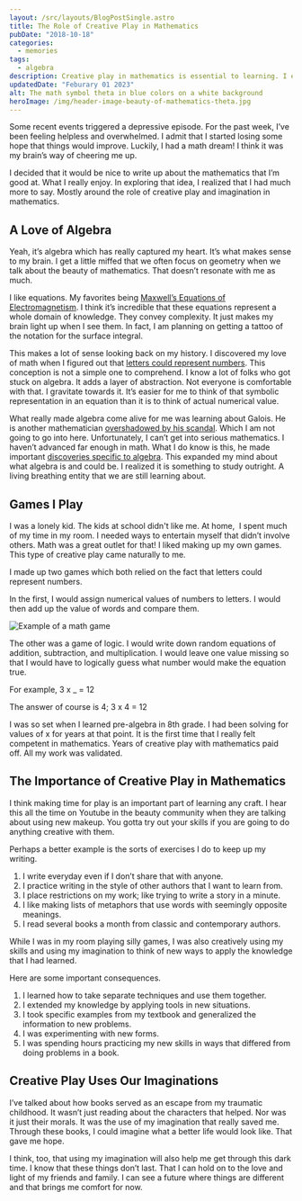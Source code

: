 ```yaml
---
layout: /src/layouts/BlogPostSingle.astro
title: The Role of Creative Play in Mathematics
pubDate: "2018-10-18"
categories: 
  - memories
tags:
  - algebra
description: Creative play in mathematics is essential to learning. I expanded my mathematical abilities by making up my own games in my bedroom.
updatedDate: "Feburary 01 2023"
alt: The math symbol theta in blue colors on a white background
heroImage: /img/header-image-beauty-of-mathematics-theta.jpg
---
```


Some recent events triggered a depressive episode. For the past week, I’ve been feeling helpless and overwhelmed. I admit that I started losing some hope that things would improve. Luckily, I had a math dream! I think it was my brain’s way of cheering me up.

I decided that it would be nice to write up about the mathematics that I’m good at. What I really enjoy. In exploring that idea, I realized that I had much more to say. Mostly around the role of creative play and imagination in mathematics.

## A Love of Algebra

Yeah, it’s algebra which has really captured my heart. It’s what makes sense to my brain. I get a little miffed that we often focus on geometry when we talk about the beauty of mathematics. That doesn’t resonate with me as much.

I like equations. My favorites being [Maxwell’s Equations of Electromagnetism](https://en.wikipedia.org/wiki/Maxwell%27s_equations). I think it’s incredible that these equations represent a whole domain of knowledge. They convey complexity. It just makes my brain light up when I see them. In fact, I am planning on getting a tattoo of the notation for the surface integral.

This makes a lot of sense looking back on my history. I discovered my love of math when I figured out that [letters could represent numbers](https://medium.com/@SusanSilver/a-writer-s-illicit-love-affair-with-mathematics-d7d144ac2234). This conception is not a simple one to comprehend. I know a lot of folks who got stuck on algebra. It adds a layer of abstraction. Not everyone is comfortable with that. I gravitate towards it. It’s easier for me to think of that symbolic representation in an equation than it is to think of actual numerical value.

What really made algebra come alive for me was learning about Galois. He is another mathematician [overshadowed by his scandal](https://beautyofmathematics.com/truth-hardy/). Which I am not going to go into here. Unfortunately, I can’t get into serious mathematics. I haven’t advanced far enough in math. What I do know is this, he made important [discoveries specific to algebra](https://en.wikipedia.org/wiki/%C3%89variste_Galois). This expanded my mind about what algebra is and could be. I realized it is something to study outright. A living breathing entity that we are still learning about.

## Games I Play

I was a lonely kid. The kids at school didn't like me. At home,  I spent much of my time in my room. I needed ways to entertain myself that didn’t involve others. Math was a great outlet for that! I liked making up my own games. This type of creative play came naturally to me.

I made up two games which both relied on the fact that letters could represent numbers.

In the first, I would assign numerical values of numbers to letters. I would then add up the value of words and compare them.

![Example of a math game](images/math-games-substitution-code-inequalities-500x408.jpeg)

The other was a game of logic. I would write down random equations of addition, subtraction, and multiplication. I would leave one value missing so that I would have to logically guess what number would make the equation true.

For example, 3 x \_ = 12

The answer of course is 4; 3 x 4 = 12

I was so set when I learned pre-algebra in 8th grade. I had been solving for values of x for years at that point. It is the first time that I really felt competent in mathematics. Years of creative play with mathematics paid off. All my work was validated.

## The Importance of Creative Play in Mathematics

I think making time for play is an important part of learning any craft. I hear this all the time on Youtube in the beauty community when they are talking about using new makeup. You gotta try out your skills if you are going to do anything creative with them.

Perhaps a better example is the sorts of exercises I do to keep up my writing.

1. I write everyday even if I don’t share that with anyone.
2. I practice writing in the style of other authors that I want to learn from.
3. I place restrictions on my work; like trying to write a story in a minute.
4. I like making lists of metaphors that use words with seemingly opposite meanings.
5. I read several books a month from classic and contemporary authors.

While I was in my room playing silly games, I was also creatively using my skills and using my imagination to think of new ways to apply the knowledge that I had learned.

Here are some important consequences.

1. I learned how to take separate techniques and use them together.
2. I extended my knowledge by applying tools in new situations.
3. I took specific examples from my textbook and generalized the information to new problems.
4. I was experimenting with new forms.
5. I was spending hours practicing my new skills in ways that differed from doing problems in a book.

## Creative Play Uses Our Imaginations

I’ve talked about how books served as an escape from my traumatic childhood. It wasn’t just reading about the characters that helped. Nor was it just their morals. It was the use of my imagination that really saved me. Through these books, I could imagine what a better life would look like. That gave me hope.

I think, too, that using my imagination will also help me get through this dark time. I know that these things don’t last. That I can hold on to the love and light of my friends and family. I can see a future where things are different and that brings me comfort for now.
